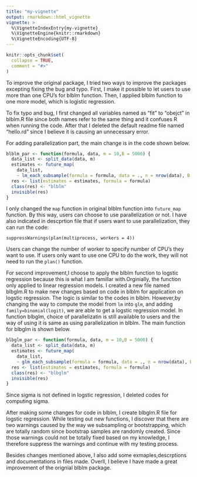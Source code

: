 ```yaml
---
title: "my-vignette"
output: rmarkdown::html_vignette
vignette: >
  %\VignetteIndexEntry{my-vignette}
  %\VignetteEngine{knitr::rmarkdown}
  %\VignetteEncoding{UTF-8}
---
```


```r
knitr::opts_chunk$set(
  collapse = TRUE,
  comment = "#>"
)
```

  To improve the original package, I tried two ways to improve the packages excepting fixing the bug and typo. First, I make it possible to let users to use more than one CPU's for blblm function. Then, I applied blblm function to one more model, which is logistic regression. 
  
  To fix typo and bug, I first changed all variables named as "fit" to "obejct" in blblm.R file since both names refer to the same thing and it confuses R when running the code. After that I deleted the default readme file named "hello.rd" since I believe it is causing an unnecessary error.
  
  For adding parallelization part, the main change is in the code shown below.
```r
blblm_par <- function(formula, data, m = 10,B = 5000) {
  data_list <- split_data(data, m)
  estimates <- future_map(
    data_list,
    ~ lm_each_subsample(formula = formula, data = ., n = nrow(data), B = B))
  res <- list(estimates = estimates, formula = formula)
  class(res) <- "blblm"
  invisible(res)
}
```

  I only changed the `map` function in original blblm function into `future_map` function. By this way, users can choose to use parallelization or not. I have also indicated in descprtion file that if users want to use parallelization, they can run the code: 
  
`suppressWarnings(plan(multiprocess, workers = 4))`

  Users can change the number of worker to specify number of CPU's they want to use. If users only want to use one CPU to do the work, they will not need to run the `plan()` function. 
  
  For second improvement,I choose to apply the blblm function to logstic regression because this is what I am famillar with.Orginially, the function only applied to linear regression models. I created a new file named blbglm.R to make new changes based on code in blblm for application on logstic regression. The logic is similar to the codes in blblm. However,by changing the way to compute the model from `lm` into `glm`, and adding `family=binomial(logit)`, we are able to get a logstic regression model. In function blbglm, choice of parallelizatin is still available to users and the way of using it is same as using parallelization in blblm. The main function for blbglm is shown below.
  
```r
blbglm_par <- function(formula, data, m = 10,B = 5000) {
  data_list <- split_data(data, m)
  estimates <- future_map(
    data_list,
    ~ glm_each_subsample(formula = formula, data = ., n = nrow(data), B = B))
  res <- list(estimates = estimates, formula = formula)
  class(res) <- "blbglm"
  invisible(res)
}
```

  Since sigma is not defined in logstic regression, I deleted codes for computing sigma.
  
  After making some changes for code in blblm, I create blbglm.R file for logstic regression. While testing out new functions, I discover that there are two warnings caused by the way we subsampling or bootstrapping, which are totally random since bootstrap samples are randomly created. Since those warnings could not be totally fixed based on my knowledge, I therefore suppress the warnings and continue with my testing process.
  
  Besides changes mentioned above, I also add some exmaples,descrptions and documentations in files made. Overll, I believe I have made a great improvement of the orignial blblm package.
  

